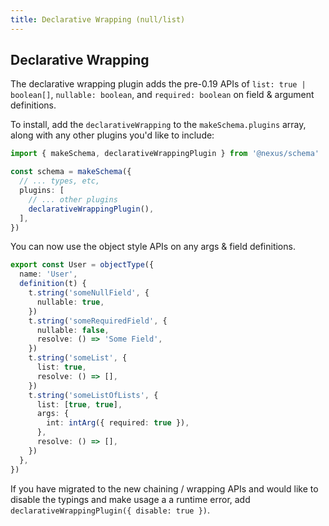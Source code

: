 ```yaml
---
title: Declarative Wrapping (null/list)
---
```


## Declarative Wrapping

The declarative wrapping plugin adds the pre-0.19 APIs of `list: true | boolean[]`, `nullable: boolean`, and `required: boolean`
on field & argument definitions.

To install, add the `declarativeWrapping` to the `makeSchema.plugins` array, along with any other plugins you'd like to include:

```ts
import { makeSchema, declarativeWrappingPlugin } from '@nexus/schema'

const schema = makeSchema({
  // ... types, etc,
  plugins: [
    // ... other plugins
    declarativeWrappingPlugin(),
  ],
})
```

You can now use the object style APIs on any args & field definitions.

```ts
export const User = objectType({
  name: 'User',
  definition(t) {
    t.string('someNullField', {
      nullable: true,
    })
    t.string('someRequiredField', {
      nullable: false,
      resolve: () => 'Some Field',
    })
    t.string('someList', {
      list: true,
      resolve: () => [],
    })
    t.string('someListOfLists', {
      list: [true, true],
      args: {
        int: intArg({ required: true }),
      },
      resolve: () => [],
    })
  },
})
```

If you have migrated to the new chaining / wrapping APIs and would like to disable the typings and make usage a a runtime error, add `declarativeWrappingPlugin({ disable: true })`.

